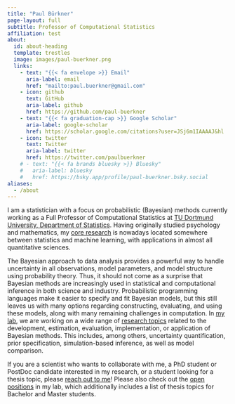 ```yaml
---
title: "Paul Bürkner"
page-layout: full
subtitle: Professor of Computational Statistics
affiliation: test
about:
  id: about-heading
  template: trestles
  image: images/paul-buerkner.png
  links:
    - text: "{{< fa envelope >}} Email"
      aria-label: email
      href: "mailto:paul.buerkner@gmail.com"
    - icon: github
      text: GitHub
      aria-label: github
      href: https://github.com/paul-buerkner
    - text: "{{< fa graduation-cap >}} Google Scholar"
      aria-label: google-scholar
      href: https://scholar.google.com/citations?user=JSj6m1IAAAAJ&hl
    - icon: twitter
      text: Twitter
      aria-label: twitter
      href: https://twitter.com/paulbuerkner
    # - text: "{{< fa brands bluesky >}} Bluesky"
    #   aria-label: bluesky
    #   href: https://bsky.app/profile/paul-buerkner.bsky.social
aliases:
  - /about
---
```


:::{#about-heading}

I am a statistician with a focus on probabilistic (Bayesian) methods currently
working as a Full Professor of Computational Statistics at [TU Dortmund
University, Department of Statistics](https://statistik.tu-dortmund.de/en/department/). 
Having originally studied psychology and mathematics, my [core research](../research/)
is nowadays located somewhere between statistics and machine learning, 
with applications in almost all quantitative sciences.

The Bayesian approach to data analysis provides a powerful way to handle
uncertainty in all observations, model parameters, and model structure using
probability theory. Thus, it should not come as a surprise that Bayesian methods
are increasingly used in statistical and computational inference in both science
and industry. Probabilistic programming languages make it easier to specify and
fit Bayesian models, but this still leaves us with many options regarding
constructing, evaluating, and using these models, along with many remaining
challenges in computation. In [my lab](../people), we are working on a wide
range of [research topics](../research/) related to the development, estimation,
evaluation, implementation, or application of Bayesian methods. This includes, among others,
uncertainty quantification, prior specification, simulation-based inference, as
well as model comparison.

If you are a scientist who wants to collaborate with me, a PhD student or PostDoc
candidate interested in my research, or a student looking for a thesis topic,
please [reach out to me](mailto:paul.buerkner@gmail.com)! Please also check
out the [open positions](../positions) in my lab, which additionally includes a list
of thesis topics for Bachelor and Master students.

:::
